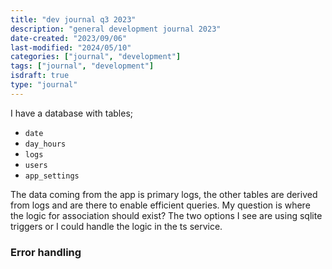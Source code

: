 ```yaml
---
title: "dev journal q3 2023"
description: "general development journal 2023"
date-created: "2023/09/06"
last-modified: "2024/05/10"
categories: ["journal", "development"]
tags: ["journal", "development"]
isdraft: true
type: "journal"
---
```


I have a database with tables; 

- `date`
- `day_hours`
- `logs`
- `users`
- `app_settings`

The data coming from the app is primary logs, the other tables are derived from logs and are there to enable efficient queries. My question is where the logic for association should exist? The two options I see are using sqlite triggers or I could handle the logic in the ts service. 

### Error handling 

